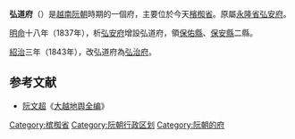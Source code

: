 '''弘道府'''（{{vie|v='''Phủ Hoằng Đạo'''|hn=府弘道}}）是[[越南|越南]][[阮朝|阮朝]]時期的一個府，主要位於今天[[檳椥省|檳椥省]]。原屬[[永隆省|永隆省]][[弘安府|弘安府]]。

[[明命|明命]]十八年（1837年），析[[弘安府|弘安府]]增設弘道府，領[[保佑縣|保佑縣]]、[[保安縣_(阮朝)|保安縣]]二縣。

[[紹治|紹治]]三年（1843年），改弘道府為[[弘治府|弘治府]]。

==参考文献==
*[[阮文超|阮文超]]《[[大越地舆全编|大越地舆全编]]》
[[Category:槟椥省|Category:槟椥省]]
[[Category:阮朝行政区划|Category:阮朝行政区划]]
[[Category:阮朝的府|Category:阮朝的府]]